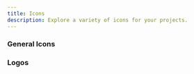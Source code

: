 ```yaml
---
title: Icons
description: Explore a variety of icons for your projects.
---
```


### General Icons

<Cards>
  <CustomCard 
    title="Bootstrap Icons"
    description="Official open source SVG icon library for Bootstrap."
    href="https://icons.getbootstrap.com/"
    icon="/resources/icons/bootstrap.svg"
  />
  <CustomCard 
    title="CSS ICON"
    description='Icon set made with pure css code, no dependencies, "grab and go" icons.'
    href="https://cssicon.space/"
  />
  <CustomCard 
    title="Eva Icons"
    description="Eva Icons is a pack of 480 delightful icons available for free. Download Eva Icons to use them in your products for mobile and web apps. Available as SVG, PNG, Web Font and Sketch. Open Source, built by the Nebular team."
    href="https://akveo.github.io/eva-icons"
  />
  <CustomCard 
    title="Feather Icons"
    description="Feather is a collection of simply beautiful open source icons. Each icon is designed on a 24x24 grid with an emphasis on simplicity, consistency and readability."
    href="https://feathericons.com/"
    icon="/resources/icons/feathericons.png"
  />
  <CustomCard 
    title="Font Awesome"
    description="The internet’s icon library + toolkit. Used by millions of designers, devs, & content creators. Open-source. Always free. Always awesome."
    href="https://fontawesome.com"
    icon="/resources/icons/fontawesome.svg"
  />
  <CustomCard 
    title="Heroicons"
    description="Heroicons is a collection of MIT open source interface icons for web and app development. Icons are free, no attribution required. Icons by @steveschoger. Website by @username_ZAYDEK."
    href="https://heroicons.dev/"
    icon="/resources/icons/heroicons.svg"
  />
  <CustomCard 
    title="Iconoir"
    description="Iconoir is the biggest open source icon library that provides a massive selection of high-quality icons, available for free download. No premium options or email sign-up required, free for real. Icons available in SVG, Font, React, React Nativ, and Flutter libraries, Figma and Framer."
    href="https://www.streamlinehq.com/"
    icon="/resources/icons/iconoir.png"
  />
    <CustomCard 
    title="Icon Scout"
    description="Access 9.4 Million+ free or premium vector icons, illustrations, 3D illustrations, and Lottie animations for any design. Available in PNG, SVG, GIF, EPS, JSON, and more."
    href="https://iconscout.com/"
    icon="/resources/icons/iconscout.png"
  />
  <CustomCard 
    title="ICONSVG"
    description="Simple tool to find, customize and generate common SVG icons for your project."
    href="https://iconsvg.xyz/"
    icon="/resources/icons/iconsvg.png"
  />
  <CustomCard 
    title="Line Icons"
    description="Explore 8400+ Free & Premium Professionally Designed SVG Icons: Enhance your projects with our vast collection of SVG UI Icons from 40+ categories. Download in various formats - SVG, Web Font, Figma, React, PNG & More."
    href="https://lineicons.com/icons/"
    icon="/resources/icons/line-icons.png"
  />
  <CustomCard 
    title="Noun Project"
    description="Noun Project has the most diverse collection of free icons and stock photos. Download SVG and PNG. Over 5 million art-quality icons and free photos."
    href="https://thenounproject.com/"
    icon="/resources/icons/nounproject.png"
  />
  <CustomCard 
    title="pqoqubbw/icons"
    description="beautifully crafted animated icons"
    href="https://icons.pqoqubbw.dev/"
    icon="/resources/icons/pqoqubbw.png"
  />
  <CustomCard 
    title="Streamline"
    description="8 icon designers rebels. Creating from scratch innovative and harmonious icons sets."
    href="https://www.streamlinehq.com/"
    icon="/resources/icons/streamline.png"
  />
  <CustomCard 
    title="SVGmix"
    description="Download thousands of free SVG icons, vector collections & brand logos."
    href="https://svgmix.com"
    icon="/resources/icons/svgmix.svg"
  />
  <CustomCard 
    title="Tabler Icons"
    description="Tabler Icons: 5467 free and open source SVG icons. Customizable size, color and stroke. Available for React, SolidJS, Vue, Figma and more for free!"
    href="https://tabler.io/icons"
    icon="/resources/icons/tabler.png"
  />
</Cards>

### Logos

<Cards>
  <CustomCard 
    title="Browser Logos"
    description="High resolution of web browser logos."
    href="https://github.com/alrra/browser-logos#readme"
  />
  <CustomCard 
    title="Dev Icon"
    description="Devicon aims to gather all logos representing development languages and tools in one font. 🚀"
    href="https://devicon.dev/"
    icon="/resources/icons/dev-icon.png"
  />
  <CustomCard 
    title="Simple Icons"
    description="3161 Free SVG icons for popular brands."
    href="https://simpleicons.org/"
    icon="/resources/icons/simpleicons.svg"
  />
  <CustomCard 
    title="Vector Logo Zone"
    description="Gorgeous SVG logos, perfect for your README or credits page - Vector Logo Zone."
    href="https://www.vectorlogo.zone/"
    icon="/resources/icons/vectorlogo.svg"
  />
</Cards>

